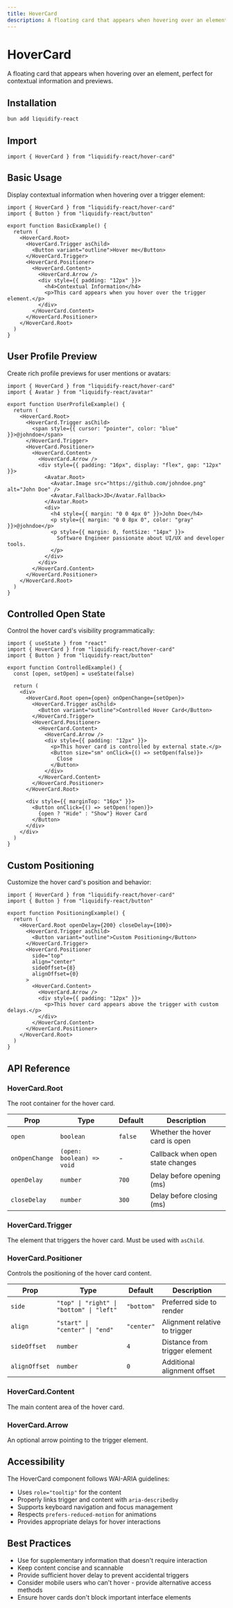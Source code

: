 ```yaml
---
title: HoverCard
description: A floating card that appears when hovering over an element, perfect for contextual information and previews.
---
```


# HoverCard

A floating card that appears when hovering over an element, perfect for contextual information and previews.

## Installation

```bash
bun add liquidify-react
```

## Import

```tsx
import { HoverCard } from "liquidify-react/hover-card"
```

## Basic Usage

Display contextual information when hovering over a trigger element:

```tsx
import { HoverCard } from "liquidify-react/hover-card"
import { Button } from "liquidify-react/button"

export function BasicExample() {
  return (
    <HoverCard.Root>
      <HoverCard.Trigger asChild>
        <Button variant="outline">Hover me</Button>
      </HoverCard.Trigger>
      <HoverCard.Positioner>
        <HoverCard.Content>
          <HoverCard.Arrow />
          <div style={{ padding: "12px" }}>
            <h4>Contextual Information</h4>
            <p>This card appears when you hover over the trigger element.</p>
          </div>
        </HoverCard.Content>
      </HoverCard.Positioner>
    </HoverCard.Root>
  )
}
```

## User Profile Preview

Create rich profile previews for user mentions or avatars:

```tsx
import { HoverCard } from "liquidify-react/hover-card"
import { Avatar } from "liquidify-react/avatar"

export function UserProfileExample() {
  return (
    <HoverCard.Root>
      <HoverCard.Trigger asChild>
        <span style={{ cursor: "pointer", color: "blue" }}>@johndoe</span>
      </HoverCard.Trigger>
      <HoverCard.Positioner>
        <HoverCard.Content>
          <HoverCard.Arrow />
          <div style={{ padding: "16px", display: "flex", gap: "12px" }}>
            <Avatar.Root>
              <Avatar.Image src="https://github.com/johndoe.png" alt="John Doe" />
              <Avatar.Fallback>JD</Avatar.Fallback>
            </Avatar.Root>
            <div>
              <h4 style={{ margin: "0 0 4px 0" }}>John Doe</h4>
              <p style={{ margin: "0 0 8px 0", color: "gray" }}>@johndoe</p>
              <p style={{ margin: 0, fontSize: "14px" }}>
                Software Engineer passionate about UI/UX and developer tools.
              </p>
            </div>
          </div>
        </HoverCard.Content>
      </HoverCard.Positioner>
    </HoverCard.Root>
  )
}
```

## Controlled Open State

Control the hover card's visibility programmatically:

```tsx
import { useState } from "react"
import { HoverCard } from "liquidify-react/hover-card"
import { Button } from "liquidify-react/button"

export function ControlledExample() {
  const [open, setOpen] = useState(false)

  return (
    <div>
      <HoverCard.Root open={open} onOpenChange={setOpen}>
        <HoverCard.Trigger asChild>
          <Button variant="outline">Controlled Hover Card</Button>
        </HoverCard.Trigger>
        <HoverCard.Positioner>
          <HoverCard.Content>
            <HoverCard.Arrow />
            <div style={{ padding: "12px" }}>
              <p>This hover card is controlled by external state.</p>
              <Button size="sm" onClick={() => setOpen(false)}>
                Close
              </Button>
            </div>
          </HoverCard.Content>
        </HoverCard.Positioner>
      </HoverCard.Root>
      
      <div style={{ marginTop: "16px" }}>
        <Button onClick={() => setOpen(!open)}>
          {open ? "Hide" : "Show"} Hover Card
        </Button>
      </div>
    </div>
  )
}
```

## Custom Positioning

Customize the hover card's position and behavior:

```tsx
import { HoverCard } from "liquidify-react/hover-card"
import { Button } from "liquidify-react/button"

export function PositioningExample() {
  return (
    <HoverCard.Root openDelay={200} closeDelay={100}>
      <HoverCard.Trigger asChild>
        <Button variant="outline">Custom Positioning</Button>
      </HoverCard.Trigger>
      <HoverCard.Positioner 
        side="top" 
        align="center"
        sideOffset={8}
        alignOffset={0}
      >
        <HoverCard.Content>
          <HoverCard.Arrow />
          <div style={{ padding: "12px" }}>
            <p>This hover card appears above the trigger with custom delays.</p>
          </div>
        </HoverCard.Content>
      </HoverCard.Positioner>
    </HoverCard.Root>
  )
}
```

## API Reference

### HoverCard.Root

The root container for the hover card.

| Prop | Type | Default | Description |
|------|------|---------|-------------|
| `open` | `boolean` | `false` | Whether the hover card is open |
| `onOpenChange` | `(open: boolean) => void` | - | Callback when open state changes |
| `openDelay` | `number` | `700` | Delay before opening (ms) |
| `closeDelay` | `number` | `300` | Delay before closing (ms) |

### HoverCard.Trigger

The element that triggers the hover card. Must be used with `asChild`.

### HoverCard.Positioner

Controls the positioning of the hover card content.

| Prop | Type | Default | Description |
|------|------|---------|-------------|
| `side` | `"top" \| "right" \| "bottom" \| "left"` | `"bottom"` | Preferred side to render |
| `align` | `"start" \| "center" \| "end"` | `"center"` | Alignment relative to trigger |
| `sideOffset` | `number` | `4` | Distance from trigger element |
| `alignOffset` | `number` | `0` | Additional alignment offset |

### HoverCard.Content

The main content area of the hover card.

### HoverCard.Arrow

An optional arrow pointing to the trigger element.

## Accessibility

The HoverCard component follows WAI-ARIA guidelines:

- Uses `role="tooltip"` for the content
- Properly links trigger and content with `aria-describedby`
- Supports keyboard navigation and focus management
- Respects `prefers-reduced-motion` for animations
- Provides appropriate delays for hover interactions

## Best Practices

- Use for supplementary information that doesn't require interaction
- Keep content concise and scannable
- Provide sufficient hover delay to prevent accidental triggers
- Consider mobile users who can't hover - provide alternative access methods
- Ensure hover cards don't block important interface elements
